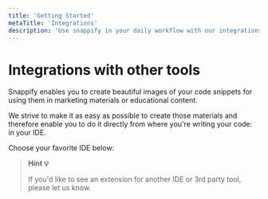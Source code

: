 ```yaml
---
title: 'Getting Started'
metaTitle: 'Integrations'
description: 'Use snappify in your daily workflow with our integrations to 3rd party tools'
---
```


# Integrations with other tools

Snappify enables you to create beautiful images of your code snippets for using them in marketing materials or educational content.

We strive to make it as easy as possible to create those materials and therefore enable you to do it directly from where you're writing your code: in your IDE.

Choose your favorite IDE below:

<Flex width="100%" justify="center">
  <SimpleGrid columns={[1, 1, 2]} gridGap={[5, 5, 5, 10]} width={['100%', '100%', '100%', '90%', '75%']}>
    <Card
      href="/docs/integrations/extensions/vs-code"
      bg="white"
      color="gray.700"
      caption="VS Code Extension"
      aria-label="Link to the VS Code extension docs"
    >
      <NextImage src="/images/landing-page/vscode-logo.png" alt="VS Code Logo" width={70} height={70} hideCaption />
    </Card>
    <Card
      href="/docs/integrations/extensions/intellij"
      bg="white"
      color="gray.700"
      caption="IntelliJ Plugin"
      aria-label="Link to the IntelliJ plugin docs"
    >
      <NextImage src="/images/landing-page/intellij-logo.png" alt="IntelliJ Logo" width={70} height={70} hideCaption />
    </Card>
  </SimpleGrid>
</Flex>

> **Hint 💡**
>
> If you'd like to see an extension for another IDE or 3rd party tool, <CrispLink>please let us know.</CrispLink>
